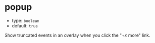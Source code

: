 
# popup

- type: `boolean`
- default: `true`

Show truncated events in an overlay when you click the "+_x_ more" link.

<Canvas>
  <Story id="props--popup" />
</Canvas>
